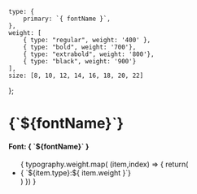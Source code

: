 

<Meta title="BOVAL/Quarks/Typography" />


    type: {
        primary: `{ fontName }`,
    },
    weight: [
        { type: "regular", weight: '400' },
        { type: "bold", weight: '700'},
        { type: "extrabold", weight: '800'},
        { type: "black", weight: '900'}
    ],
    size: [8, 10, 12, 14, 16, 18, 20, 22]
};


<h1>{`${fontName}`}</h1>
<h4>Font: { `${fontName}` }</h4>
<ul>
    {
        typography.weight.map( (item,index) => {
            return(
                <li key={`weight-${index}`}>
                    { `${item.type}:${ item.weight }`}
                </li>
            )
        })
    }

</ul>

<Typeset
    fontSizes={typography.size}
    fontWeight={typography.weight.black}
    sampleText={SampleText}
    fontFamily={typography.type.primary}
/>


